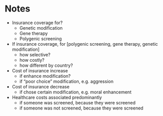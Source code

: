 

# Notes

* Insurance coverage for?
  * Genetic modification
  * Gene therapy
  * Polygenic screening
* If insurance coverage, for [polygenic screening, gene therapy, genetic modification]
  * how selective?
  * how costly?
  * how different by country?
* Cost of insurance increase
  * if enhance modification?
  * if "poor choice" modification, e.g. aggression
* Cost of insurance decrease
  * if chose certain modification, e.g. moral enhancement
* Healthcare costs associated predominantly
  * if someone was screened, because they were screened
  * if someone was not screened, because they were screened
